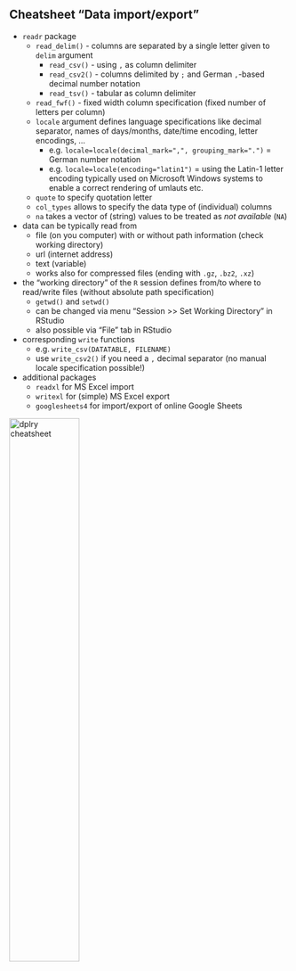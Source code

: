 


## Cheatsheet "Data import/export"

- `readr` package
  - `read_delim()` - columns are separated by a single letter given to `delim` argument
    - `read_csv()` - using `,` as column delimiter
    - `read_csv2()` - columns delimited by `;` and German `,`-based decimal number notation
    - `read_tsv()` - tabular as column delimiter
  - `read_fwf()` - fixed width column specification (fixed number of letters per column)
  - `locale` argument defines language specifications like decimal separator, names of days/months, date/time encoding, letter encodings, ...
    - e.g. `locale=locale(decimal_mark=",", grouping_mark=".")` = German number notation
    - e.g. `locale=locale(encoding="latin1")` = using the Latin-1 letter encoding typically used on Microsoft Windows systems to enable a correct rendering of umlauts etc.
  - `quote` to specify quotation letter
  - `col_types` allows to specify the data type of (individual) columns
  - `na` takes a vector of (string) values to be treated as *not available* (`NA`)
- data can be typically read from
  - file (on you computer) with or without path information (check working directory)
  - url (internet address)
  - text (variable)
  - works also for compressed files (ending with `.gz`, `.bz2`, `.xz`)
- the "working directory" of the `R` session defines from/to where to read/write files (without absolute path specification)
  - `getwd()` and `setwd()`
  - can be changed via menu "Session >> Set Working Directory" in RStudio
  - also possible via "File" tab in RStudio
- corresponding `write` functions
  - e.g. `write_csv(DATATABLE, FILENAME)`
  - use `write_csv2()` if you need a `,` decimal separator (no manual locale specification possible!)
- additional packages
  - `readxl` for MS Excel import
  - `writexl` for (simple) MS Excel export
  - `googlesheets4` for import/export of online Google Sheets

[![dplry cheatsheet](https://raw.githubusercontent.com/rstudio/cheatsheets/main/pngs/thumbnails/data-import-cheatsheet-thumbs.png){width="50%"}](https://raw.githubusercontent.com/rstudio/cheatsheets/main/data-import.pdf)

